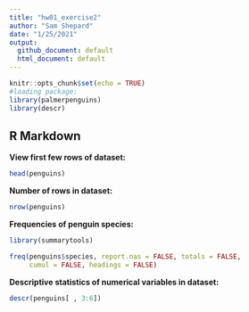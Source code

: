 ```yaml
---
title: "hw01_exercise2"
author: "Sam Shepard"
date: "1/25/2021"
output:
  github_document: default
  html_document: default
---
```


<!-- Great work! -->

```r
knitr::opts_chunk$set(echo = TRUE)
#loading package:
library(palmerpenguins)
library(descr)
```

## R Markdown

**View first few rows of dataset:**

```r
head(penguins)
```
**Number of rows in dataset:**

```r
nrow(penguins)
```
**Frequencies of penguin species:**

```r
library(summarytools)

freq(penguins$species, report.nas = FALSE, totals = FALSE, 
     cumul = FALSE, headings = FALSE)
```

**Descriptive statistics of numerical variables in dataset:**

```r
descr(penguins[ , 3:6])
```
